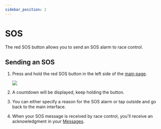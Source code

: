```yaml
---
sidebar_position: 2
---
```



# SOS

The red SOS button allows you to send an SOS alarm to race control.

## Sending an SOS

1. Press and hold the red SOS button in the left side of the [main page](../main_page).

   <div style={{ textAlign: "center", padding: 30 }}>
     <img src={sos_button} width={100} />
   </div>

2. A countdown will be displayed, keep holding the button.

<ScreenshotOSTabs page="alarms" img="timer-sos" width={300} />

3. You can either specify a reason for the SOS alarm or tap outside and go back to the main interface.

<ScreenshotOSTabs page="alarms" img="sos-choices" width={300} />

4. When your SOS message is received by race control, you'll receive an acknowledgment in your [Messages](../../chat).

